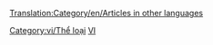 [[Translation:Category/en/Articles in other languages]]
{{en/Delete|The only website registered in this language ([[vi/Main Page|Main Page]]) was created in 2011, and since then it has not been translated even in 1% (all of it remains in English). I think this category should be removed as practically unused.|[[en/Yazalo|Yazalo]] ([[en/Yazalo|talk]]) 17:21, 10 October 2020 (UTC)}}

{{en/Bilingual box| Vi
| ---.
| ''This page provides an index for a wide range of '''articles in Vietnamese''' in OpenTTD Wiki.<br/>Articles with {{en/S|Other_languages}} template with'' '''<code><nowiki>language_page=vi</nowiki></code>''' ''parameter automatically link here.''}}
[[Category:vi/Thể loại]][[Category:en/Articles in other languages|VI]]